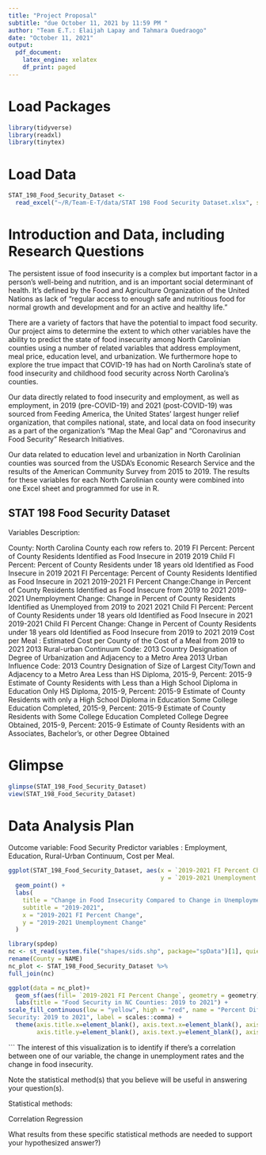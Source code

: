 ```yaml
---
title: "Project Proposal"
subtitle: "due October 11, 2021 by 11:59 PM "
author: "Team E.T.: Elaijah Lapay and Tahmara Ouedraogo"
date: "October 11, 2021"
output: 
  pdf_document:
    latex_engine: xelatex
    df_print: paged
---
```


# Load Packages

```r
library(tidyverse) 
library(readxl)
library(tinytex)
``` 

# Load Data
```r
STAT_198_Food_Security_Dataset <- 
  read_excel("~/R/Team-E-T/data/STAT 198 Food Security Dataset.xlsx", sheet = " County Projections")
```

# Introduction and Data, including Research Questions

The persistent issue of food insecurity is a complex but important factor in a person’s well-being and nutrition, and is an important social determinant of health. It's defined by the Food and Agriculture Organization of the United Nations as lack of "regular access to enough safe and nutritious food for normal growth and development and for an active and healthy life."

There are a variety of factors that have the potential to impact food security. Our project aims to determine the extent to which other variables have the ability to predict the state of food insecurity among North Carolinian counties using a number of related variables that address employment, meal price, education level, and urbanization. We furthermore hope to explore the true impact that COVID-19 has had on North Carolina’s state of food insecurity and childhood food security across North Carolina’s counties. 

Our data directly related to food insecurity and employment, as well as employment, in 2019 (pre-COVID-19) and 2021 (post-COVID-19) was sourced from Feeding America, the United States’ largest hunger relief organization, that compiles national, state, and local data on food insecurity as a part of the organization’s “Map the Meal Gap” and “Coronavirus and Food Security” Research Initiatives. 

Our data related to education level and urbanization in North Carolinian counties was sourced from the USDA’s Economic Research Service and the results of the American Community Survey from 2015 to 2019. The results for these variables for each North Carolinian county were combined into one Excel sheet and programmed for use in R.

## STAT 198 Food Security Dataset

Variables Description:

County: North Carolina County each row refers to.
2019 FI Percent: Percent of County Residents Identified as Food Insecure in 2019
2019 Child FI Percent: Percent of County Residents under 18 years old Identified as Food Insecure in 2019
2021 FI Percentage: Percent of County Residents Identified as Food Insecure in 2021
2019-2021 FI Percent Change:Change in Percent of County Residents Identified as Food Insecure from 2019 to 2021
2019-2021 Unemployment Change: Change in Percent of County Residents Identified as Unemployed from 2019 to 2021
2021 Child FI Percent: Percent of County Residents under 18 years old Identified as Food Insecure in 2021
2019-2021 Child FI Percent Change: Change in Percent of County Residents under 18 years old Identified as Food Insecure from 2019 to 2021
2019 Cost per Meal : Estimated Cost per County of the Cost of a Meal from 2019 to 2021
2013 Rural-urban Continuum Code: 2013 Country Designation of Degree of Urbanization and Adjacency to a Metro Area
2013 Urban Influence Code: 2013 Country Designation of Size of Largest City/Town and Adjacency to a Metro Area
Less than HS Diploma, 2015-9, Percent: 2015-9 Estimate of County Residents with Less than a High School Diploma in Education
Only HS Diploma, 2015-9, Percent: 2015-9 Estimate of County Residents with only a High School Diploma in Education
Some College Education Completed, 2015-9, Percent: 2015-9 Estimate of County Residents with Some College Education Completed
College Degree Obtained, 2015-9, Percent: 2015-9 Estimate of County Residents with an Associates, Bachelor's, or other Degree Obtained

# Glimpse
```r
glimpse(STAT_198_Food_Security_Dataset)
view(STAT_198_Food_Security_Dataset)
```
# Data Analysis Plan

Outcome variable: Food Security
Predictor variables : Employment, Education, Rural-Urban Continuum, Cost per Meal.



```r
ggplot(STAT_198_Food_Security_Dataset, aes(x = `2019-2021 FI Percent Change`,
                                           y = `2019-2021 Unemployment Change`)) +
  geom_point() +
  labs(
    title = "Change in Food Insecurity Compared to Change in Unemployment",
    subtitle = "2019-2021",
    x = "2019-2021 FI Percent Change",
    y = "2019-2021 Unemployment Change"
  )
``` 

```r
library(spdep)
nc <- st_read(system.file("shapes/sids.shp", package="spData")[1], quiet=TRUE) %>%
rename(County = NAME)
nc_plot <- STAT_198_Food_Security_Dataset %>%
full_join(nc)

ggplot(data = nc_plot)+
  geom_sf(aes(fill= `2019-2021 FI Percent Change`, geometry = geometry)) +
  labs(title = "Food Security in NC Counties: 2019 to 2021") +
scale_fill_continuous(low = "yellow", high = "red", name = "Percent Difference in Food 
Security: 2019 to 2021", label = scales::comma) + 
  theme(axis.title.x=element_blank(), axis.text.x=element_blank(), axis.ticks.x=element_blank(),
        axis.title.y=element_blank(), axis.text.y=element_blank(), axis.ticks.y=element_blank())
```
```
The interest of this visualization is to identify if there's a correlation between one of our variable, the change in unemployment rates and the change in food insecurity.

Note the statistical method(s) that you believe will be useful in answering your question(s).

Statistical methods:

Correlation
Regression 

What results from these specific statistical methods are needed to support your hypothesized answer?)
